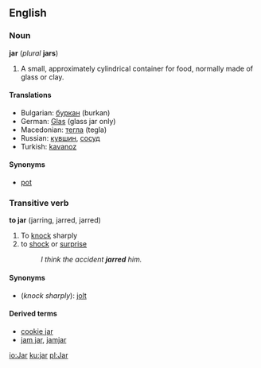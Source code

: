 ==English==
===Noun===
'''jar''' (''plural'' '''jars''')

#A small, approximately cylindrical container for food, normally made of glass or clay.

====Translations====
*Bulgarian: [[буркан]] (burkan)
*German: [[Glas]] (glass jar only)
*Macedonian: [[тегла]] (tegla)
*Russian: [[кувшин]], [[сосуд]]
*Turkish: [[kavanoz]]

====Synonyms====
*[[pot]]

===Transitive verb===
'''to jar''' (jarring, jarred, jarred)

#To [[knock]] sharply
#to [[shock]] or [[surprise]]
#:''I think the accident '''jarred''' him.''

====Synonyms====
*(''knock sharply''): [[jolt]]

====Derived terms====
*[[cookie jar]]
*[[jam jar]], [[jamjar]]

[[io:Jar]]
[[ku:jar]]
[[pl:Jar]]